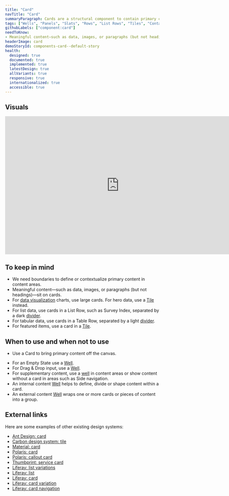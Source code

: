 ```yaml
---
title: "Card"
navTitle: "Card"
summaryParagraph: Cards are a structural component to contain primary content.
tags: ["Wells", "Panels", "Slats", "Rows", "List Rows", "Tiles", "Container", "Content area", "Box", "Rectangle"]
githubLabels: ["component:card"]
needToKnow:
- Meaningful content—such as data, images, or paragraphs (but not headings)—sit on cards.
headerImage: card
demoStoryId: components-card--default-story
health:
  designed: true
  documented: true
  implemented: true
  latestDesign: true
  allVariants: true
  responsive: true
  internationalized: true
  accessible: true
---
```



## Visuals

<iframe style="border: none;" width="744" height="450" src="https://www.figma.com/embed?embed_host=share&url=https%3A%2F%2Fwww.figma.com%2Ffile%2FeZKEE5kXbEMY3lx84oz8iN%2F%25E2%259D%25A4%25EF%25B8%258F-UI-Kit-Heart%3Fnode-id%3D1929%253A14085" allowfullscreen></iframe>

## To keep in mind

* We need boundaries to define or contextualize primary content in content areas.
* Meaningful content—such as data, images, or paragraphs (but not headings)—sit on cards.
* For [data visualization](/guidelines/data-visualization) charts, use large cards. For hero data, use a [Tile](/components/tile) instead.
* For list data, use cards in a List Row, such as Survey Index, separated by a dark [divider](/components/divider).
* For tabular data, use cards in a Table Row, separated by a light [divider](/components/divider).
* For featured items, use a card in a [Tile](/components/tile).

## When to use and when not to use

<WhenToUseAndWhenNotToUse>
<WhenToUse>

- Use a Card to bring primary content off the canvas.

</WhenToUse>
<WhenNotToUse>

* For an Empty State use a [Well](/components/well).
* For Drag & Drop input, use a [Well](/components/well).
* For supplementary content, use a [well](/components/well) in content areas or show content without a card in areas such as Side navigation.
* An internal content [Well](/components/well) helps to define, divide or shape content within a card.
* An external content [Well](/components/well) wraps one or more cards or pieces of content into a group.

</WhenNotToUse>
</WhenToUseAndWhenNotToUse>

## External links

Here are some examples of other existing design systems:

- [Ant Design: card](https://ant.design/components/card/)
- [Carbon design system: tile](https://www.carbondesignsystem.com/components/tile/code)
- [Material: card](https://material.io/design/components/cards.html)
- [Polaris: card](https://polaris.shopify.com/components/structure/card#navigation)
- [Polaris: callout card](https://polaris.shopify.com/components/structure/callout-card#navigation)
- [Thumbprint: service card](https://thumbprint.design/components/service-card/usage/)
- [Liferay: list variations](https://liferay.design/lexicon/core-components/List/list-variations/)
- [Liferay: list](https://liferay.design/lexicon/core-components/List/list/)
- [Liferay: card](https://liferay.design/lexicon/core-components/cards/cards/)
- [Liferay: card variation](https://liferay.design/lexicon/core-components/cards/cards-variation/)
- [Liferay: card navigation](https://liferay.design/lexicon/core-components/cards/cards-navigation/)

